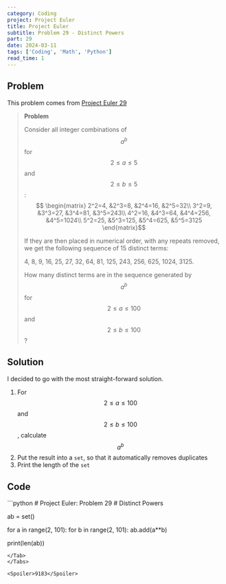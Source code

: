 ```yaml
---
category: Coding
project: Project Euler
title: Project Euler
subtitle: Problem 29 - Distinct Powers
part: 29
date: 2024-03-11
tags: ['Coding', 'Math', 'Python']
read_time: 1
---
```



## Problem

This problem comes from [Project Euler 29](https://projecteuler.net/problem=29)

<div class="max-md:hidden">

> **Problem**
> 
> Consider all integer combinations of $$ a^b$$ for $$ 2 \leq a \leq 5$$ and $$ 2 \leq b \leq 5$$:
> $$ \begin{matrix} 2^2=4, &2^3=8, &2^4=16, &2^5=32\\ 3^2=9, &3^3=27, &3^4=81, &3^5=243\\ 4^2=16, &4^3=64, &4^4=256, &4^5=1024\\ 5^2=25, &5^3=125, &5^4=625, &5^5=3125 \end{matrix}$$ 
> 
> If they are then placed in numerical order, with any repeats removed, we get the following sequence of 15 distinct terms:
>
> 4, 8, 9, 16, 25, 27, 32, 64, 81, 125, 243, 256, 625, 1024, 3125.
>
> How many distinct terms are in the sequence generated by $$ a^b$$ for $$ 2 \leq a \leq 100$$ and $$ 2 \leq b \leq 100$$?

</div>

## Solution
I decided to go with the most straight-forward solution.
1. For $$ 2 \leq a \leq 100$$ and $$ 2 \leq b \leq 100$$, calculate $$ a^b$$ 
2. Put the result into a `set`, so that it automatically removes duplicates
3. Print the length of the `set`

## Code
<Tabs>
<Tab name="problem29.py" checked="checked">
```python
# Project Euler: Problem 29
# Distinct Powers

ab = set()

for a in range(2, 101):
    for b in range(2, 101):
        ab.add(a**b)

print(len(ab))
```
</Tab>
</Tabs>

<Spoiler>9183</Spoiler>
